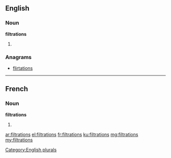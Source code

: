 ==English==

===Noun===
'''filtrations'''

# {{plural of|filtration}}

===Anagrams===
* [[flirtations#English|flirtations]]

[[Category:English plurals]]

----

==French==

===Noun===
'''filtrations''' {{f}}

# {{plural of|filtration|lang=fr}}

[[ar:filtrations]]
[[el:filtrations]]
[[fr:filtrations]]
[[ku:filtrations]]
[[mg:filtrations]]
[[my:filtrations]]